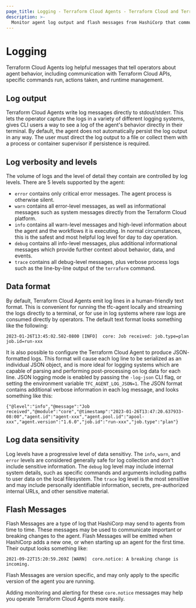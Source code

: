 ```yaml
---
page_title: Logging - Terraform Cloud Agents - Terraform Cloud and Terraform Enterprise
description: >-
  Monitor agent log output and flash messages from HashiCorp that communicate important changes.
---
```


# Logging

Terraform Cloud Agents log helpful messages that tell operators about
agent behavior, including communication with Terraform Cloud APIs, specific
commands run, actions taken, and runtime management.

## Log output

Terraform Cloud Agents write log messages directly to stdout/stderr. This
lets the operator capture the logs in a variety of
different logging systems, gives CLI users a way
to see a log of the agent's behavior directly in their terminal. By default,
the agent does not automatically persist the log output in any way. The user
must direct the log output to a file or collect them with a process or
container supervisor if persistence is required.

## Log verbosity and levels

The volume of logs and the level of detail they contain are controlled by log
levels. There are 5 levels supported by the agent:

* `error` contains only critical error messages. The agent process is otherwise
  silent.
* `warn` contains all error-level messages, as well as informational messages
  such as system messages directly from the Terraform Cloud platform.
* `info` contains all warn-level messages and high-level information about the
  agent and the workflows it is executing. In normal circumstances, this is
  the safest and most helpful log level for day to day operation.
* `debug` contains all info-level messages, plus additional informational
  messages which provide further context about behavior, data, and events.
* `trace` contains all debug-level messages, plus verbose process logs such as
  the line-by-line output of the `terraform` command.

## Data format

By default, Terraform Cloud Agents emit log lines in a human-friendly text
format. This is convenient for running the tfc-agent locally and streaming the
logs directly to a terminal, or for use in log systems where raw logs are
consumed directly by operators. The default text format looks something like
the following:

```
2023-01-26T13:45:02.502-0800 [INFO]  core: Job received: job.type=plan job.id=run-xxx
```

It is also possible to configure the Terraform Cloud Agent to produce JSON-
formatted logs. This format will cause each log line to be serialized as an
individual JSON object, and is more ideal for logging systems which are capable
of parsing and performing post-processing on log data for each line. JSON
logging mode is enabled by passing the `-log-json` CLI flag, or setting the
environment variable `TFC_AGENT_LOG_JSON=1`. The JSON format contains additional
verbose information in each log message, and looks something like this:

```
{"@level":"info","@message":"Job received","@module":"core","@timestamp":"2023-01-26T13:47:20.637933-08:00","agent.id":"agent-xxx","agent.pool.id":"apool-xxx","agent.version":"1.6.0","job.id":"run-xxx","job.type":"plan"}
```

## Log data sensitivity

Log levels have a progressive level of data sensitivy. The `info`, `warn`, and
`error` levels are considered generally safe for log collection and don't
include sensitive information. The `debug` log level may include internal
system details, such as specific commands and arguments including paths to user
data on the local filesystem.  The `trace` log level is the most sensitive and
may include personally identifiable information, secrets, pre-authorized
internal URLs, and other sensitive material.

## Flash Messages

Flash Messages are a type of log that HashiCorp may send to agents from time to time. These messages may be used to communicate important or breaking changes to the agent. Flash Messages will be emitted when HashiCorp adds a new one, or when starting up an agent for the first time. Their output looks something like:

```
2021-09-22T15:20:59.269Z [WARN]  core.notice: A breaking change is incoming.
```

Flash Messages are version specific, and may only apply to the specific version of the agent you are running.

Adding monitoring and alerting for these `core.notice` messages may help you operate Terraform Cloud Agents more easily.

